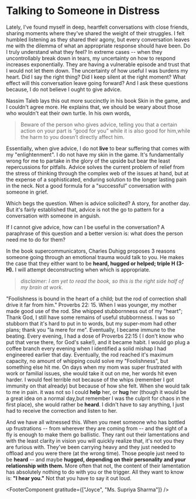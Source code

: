 
# Talking to Someone in Distress

<HeaderImageComponent />

Lately, I've found myself in deep, heartfelt conversations with close friends, sharing moments where they've shared the weight of their struggles. I felt humbled listening as they shared their agony, but every conversation leaves me with the dilemma of what an appropriate response should have been. Do I truly understand what they feel? In extreme cases -- when they uncontrollably break down in tears, my uncertainty on how to respond increases exponentially. They are having a vulnerable episode and trust that I would not let them down. The uncertainty of how useful I was burdens my heart. Did I say the right thing? Did I keep silent at the right moment? What effect will this conversation leave going forward? And I ask these questions because, I do not believe I ought to give advice.

Nassim Taleb lays this out more succinctly in his book Skin in the game, and I couldn't agree more. He explains that, we should be weary about those who wouldn't eat their own turtle. In his own words,

> Beware of the person who gives advice, telling you that a certain action on your part is “good for you” while it is also good for him,while the harm to you doesn’t directly affect him.

Essentially, when give advice, I do not **live** to bear suffering that comes with my "enlightenment". I do not have my skin in the game. It's fundamentally wrong for me to partake in the glory of the upside but bear the least repercussions for pitfalls. Advice solves the current problem of relief from the stress of thinking through the complex web of the issues at hand, but at the expense of a sophisticated, enduring solution to the longer lasting pain in the neck. Not a good formula for a "successful" conversation with someone in grief.

Which begs the question. When is advice solicited? A story, for another day. But it's fairly established that, advice is not the go to pattern for a conversation with someone in anguish.

If I cannot give advice, how can I be useful in the conversation? A paraphrase of this question and a better version is: what does the person need me to do for them?

In the book supercommunicators, Charles Duhigg proposes 3 reasons someone going through an emotional trauma would talk to you. He makes the case that they either want to be **heard, hugged or helped; triple H (3-H).** I will attempt deconstructing when which is appropriate.

> _disclaimer: I am yet to read the book, so this is the right side half of my brain at work._

"Foolishness is bound in the heart of a child; but the rod of correction shall drive it far from him." Proverbs 22: 15. When I was younger, my mother made good use of the rod. She whipped stubbornness out of my "heart"; Thank God, I still have some remains of useful stubbornness. I was so stubborn that it's hard to put in to words, but my super-mom had other plans; thank you "la mere for me". Eventually, I became immune to the beating. Every evening, I had a dose of Proverbs 22:15 ( I don't know who put that verse there, for God's sake!), and it became habit. I would go plug a coffee branch every evening when I identified a solid mishap I had engineered earlier that day. Eventually, the rod reached it's maximum capacity, no amount of whipping could solve my "Foolishness", but something else hit me. On days when my mom was super frustrated with work or familial issues, she would take it out on me, her words hit even harder. I would feel terrible not because of the whips (remember I got immunity on that already) but because of how she felt. When she would talk to me in pain. it was not so I could **help** her, or **hug** her (though it would be a great idea on a normal day,but remember I was the culprit for chaos in the first place), she would rather be **heard**. I didn't have to say anything, I just had to receive the correction and listen to her.

And we have all witnessed this. When you meet someone who has bottled up frustrations -- from wherever they are coming from -- and the sight of a fly is enough to make them go ballistic. They rant out their lamentations and with the least clarity in vision you will quickly realize that, it's not you they are furious with. They've been carrying heavy and they just needed to offload and you were there (at the wrong time). Those people just need to be **heard** -- and maybe **hugged, depending on their personality and your relationship with them.** More often that not, the content of their lamentation has absolutely nothing to do with you or the trigger. All they want to know is: **"I hear you."** Not that you have to say it out loud.

<FooterComponent gratitude={["Joyce", "Ms. Supriya Sharma"]} />
